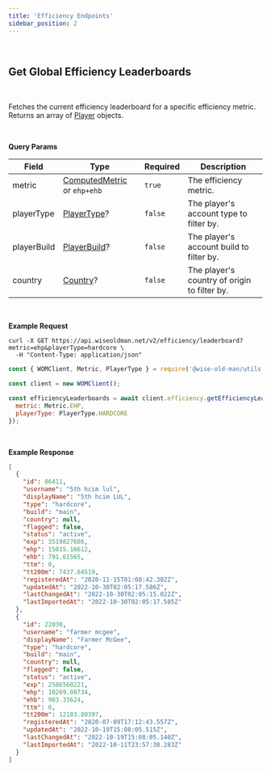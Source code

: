 ```yaml
---
title: 'Efficiency Endpoints'
sidebar_position: 2
---
```



<br />

## Get Global Efficiency Leaderboards

<Endpoint verb="GET" path="/efficiency/leaderboard" />
<br />

Fetches the current efficiency leaderboard for a specific efficiency metric. Returns an array of [Player](/players-api/player-type-definitions#object-player) objects.

<br />

**Query Params**

| Field       | Type                                                                         | Required | Description                                  |
| ----------- | ---------------------------------------------------------------------------- | -------- | -------------------------------------------- |
| metric      | [ComputedMetric](/global-type-definitions#enum-computed-metric) or `ehp+ehb` | `true`   | The efficiency metric.                       |
| playerType  | [PlayerType](/players-api/player-type-definitions#enum-player-type)?         | `false`  | The player's account type to filter by.      |
| playerBuild | [PlayerBuild](/players-api/player-type-definitions#enum-player-build)?       | `false`  | The player's account build to filter by.     |
| country     | [Country](/players-api/player-type-definitions#enum-country)?                | `false`  | The player's country of origin to filter by. |

<br />

**Example Request**

<TabbedCodeBlock>

```curl
curl -X GET https://api.wiseoldman.net/v2/efficiency/leaderboard?metric=ehp&playerType=hardcore \
  -H "Content-Type: application/json"
```

```javascript
const { WOMClient, Metric, PlayerType } = require('@wise-old-man/utils');

const client = new WOMClient();

const efficiencyLeaderboards = await client.efficiency.getEfficiencyLeaderboards({
  metric: Metric.EHP,
  playerType: PlayerType.HARDCORE
});
```

</TabbedCodeBlock>

<br />

**Example Response**

```json
[
  {
    "id": 86411,
    "username": "5th hcim lul",
    "displayName": "5th hcim LUL",
    "type": "hardcore",
    "build": "main",
    "country": null,
    "flagged": false,
    "status": "active",
    "exp": 3519827606,
    "ehp": 15015.16612,
    "ehb": 791.61565,
    "ttm": 0,
    "tt200m": 7437.64519,
    "registeredAt": "2020-11-15T01:08:42.302Z",
    "updatedAt": "2022-10-30T02:05:17.586Z",
    "lastChangedAt": "2022-10-30T02:05:15.022Z",
    "lastImportedAt": "2022-10-30T02:05:17.585Z"
  },
  {
    "id": 22030,
    "username": "farmer mcgee",
    "displayName": "Farmer McGee",
    "type": "hardcore",
    "build": "main",
    "country": null,
    "flagged": false,
    "status": "active",
    "exp": 2586560221,
    "ehp": 10269.00734,
    "ehb": 903.33624,
    "ttm": 0,
    "tt200m": 12183.80397,
    "registeredAt": "2020-07-09T17:12:43.557Z",
    "updatedAt": "2022-10-19T15:08:05.515Z",
    "lastChangedAt": "2022-10-19T15:08:05.140Z",
    "lastImportedAt": "2022-10-11T23:57:38.283Z"
  }
]
```
